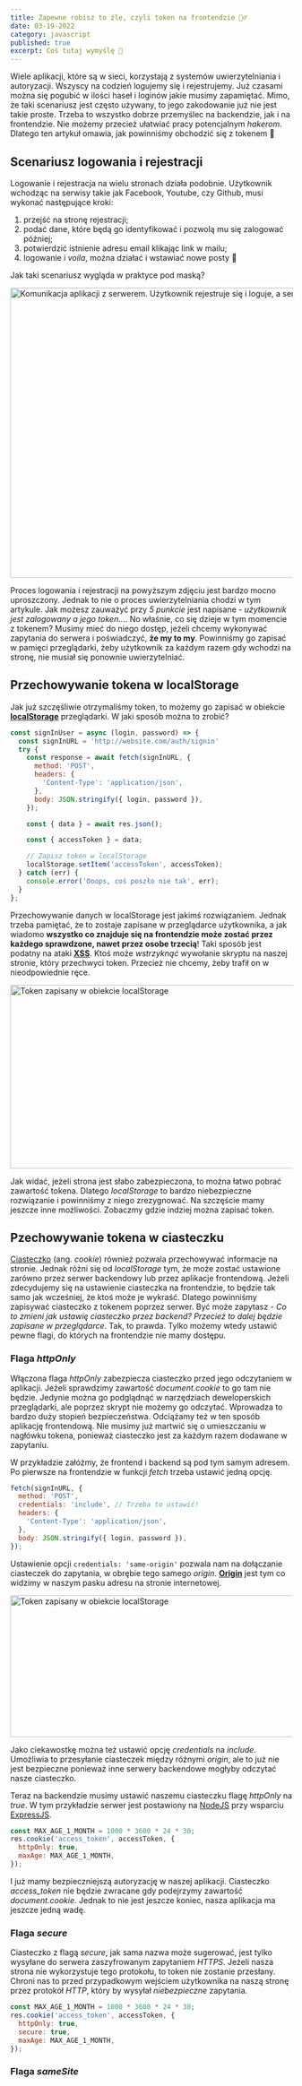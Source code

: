 ---
title: Zapewne robisz to źle, czyli token na frontendzie 🙅‍♂️
date: 03-19-2022
category: javascript
published: true
excerpt: Coś tutaj wymyślę 🤔
---

Wiele aplikacji, które są w sieci, korzystają z systemów uwierzytelniania i autoryzacji. Wszyscy na codzień logujemy się i rejestrujemy. Już czasami można się pogubić w ilości haseł i loginów jakie musimy zapamiętać. Mimo, że taki scenariusz jest często używany, to jego zakodowanie już nie jest takie proste. Trzeba to wszystko dobrze przemyślec na backendzie, jak i na frontendzie. Nie możemy przecież ułatwiać pracy potencjalnym _hakerom_. Dlatego ten artykuł omawia, jak powinniśmy obchodzić się z tokenem 🤭

## Scenariusz logowania i rejestracji

Logowanie i rejestracja na wielu stronach działa podobnie. Użytkownik wchodząc na serwisy takie jak Facebook, Youtube, czy Github, musi wykonać następujące kroki:

1. przejść na stronę rejestracji;
2. podać dane, które będą go identyfikować i pozwolą mu się zalogować później;
3. potwierdzić istnienie adresu email klikając link w mailu;
4. logowanie i _voila_, można działać i wstawiać nowe posty 🥳

Jak taki scenariusz wygląda w praktyce pod maską?

<Image alt="Komunikacja aplikacji z serwerem. Użytkownik rejestruje się i loguje, a serwer zwraca mu token" src='/images/auth-flow.pl.jpg' layout="responsive" width="993" height="518" />

Proces logowania i rejestracji na powyższym zdjęciu jest bardzo mocno uproszczony. Jednak to nie o proces uwierzytelniania chodzi w tym artykule. Jak możesz zauważyć przy _5 punkcie_ jest napisane - _użytkownik jest zalogowany a jego token..._. No właśnie, co się dzieje w tym momencie z tokenem? Musimy mieć do niego dostęp, jeżeli chcemy wykonywać zapytania do serwera i poświadczyć, __że my to my__. Powinniśmy go zapisać w pamięci przeglądarki, żeby użytkownik za każdym razem gdy wchodzi na stronę, nie musiał się ponownie uwierzytelniać.

## Przechowywanie tokena w localStorage

Jak już szczęśliwie otrzymaliśmy token, to możemy go zapisać w obiekcie __[localStorage](https://developer.mozilla.org/pl/docs/Web/API/Window/localStorage)__ przeglądarki. W jaki sposób można to zrobić?

```js
const signInUser = async (login, password) => {
  const signInURL = 'http://website.com/auth/signin'
  try {
    const response = await fetch(signInURL, {
      method: 'POST',
      headers: {
        'Content-Type': 'application/json',
      },
      body: JSON.stringify({ login, password }),
    });

    const { data } = await res.json();

    const { accessToken } = data;

    // Zapisz token w localStorage
    localStorage.setItem('accessToken', accessToken);
  } catch (err) {
    console.error('Ooops, coś poszło nie tak', err);
  }
};
```

Przechowywanie danych w localStorage jest jakimś rozwiązaniem. Jednak trzeba pamiętać, że to zostaje zapisane w przeglądarce użytkownika, a jak wiadomo __wszystko co znajduje się na frontendzie może zostać przez każdego sprawdzone, nawet przez osobe trzecią__! Taki sposób jest podatny na ataki __[XSS](https://sekurak.pl/czym-jest-xss/)__. Ktoś może _wstrzyknąć_ wywołanie skryptu na naszej stronie, który przechwyci token. Przecież nie chcemy, żeby trafił on w nieodpowiednie ręce.

<Image alt="Token zapisany w obiekcie localStorage" src='/images/token-xss.jpg' layout="responsive" width="1034" height="328" />

Jak widać, jeżeli strona jest słabo zabezpieczona, to można łatwo pobrać zawartość tokena. Dlatego _localStorage_ to bardzo niebezpieczne rozwiązanie i powinniśmy z niego zrezygnować. Na szczęście mamy jeszcze inne możliwości. Zobaczmy gdzie indziej można zapisać token.

## Pzechowywanie tokena w ciasteczku

[Ciasteczko](https://developer.mozilla.org/en-US/docs/Web/API/Document/cookie) (ang. _cookie_) również pozwala przechowywać informacje na stronie. Jednak różni się od _localStorage_ tym, że może zostać ustawione zarówno przez serwer backendowy lub przez aplikacje frontendową. Jeżeli zdecydujemy się na ustawienie ciasteczka na frontendzie, to będzie tak samo jak wcześniej, że ktoś może je wykraść. Dlatego powinniśmy zapisywać ciasteczko z tokenem poprzez serwer. Być może zapytasz - _Co to zmieni jak ustawię ciasteczko przez backend? Przecież to dalej będzie zapisane w przeglądarce_. Tak, to prawda. Tylko możemy wtedy ustawić pewne flagi, do których na frontendzie nie mamy dostępu.

### Flaga _httpOnly_

Włączona flaga _httpOnly_ zabezpiecza ciasteczko przed jego odczytaniem w aplikacji. Jeżeli sprawdzimy zawartość _document.cookie_ to go tam nie będzie. Jedynie można go podglądnąć w narzędziach deweloperskich przeglądarki, ale poprzez skrypt nie możemy go odczytać. Wprowadza to bardzo duży stopień bezpieczeństwa. Odciążamy też w ten sposób aplikację frontendową. Nie musimy już martwić się o umieszczaniu w nagłówku tokena, ponieważ ciasteczko jest za każdym razem dodawane w zapytaniu.

W przykładzie załóżmy, że frontend i backend są pod tym samym adresem. Po pierwsze na frontendzie w funkcji _fetch_ trzeba ustawić jedną opcję.

```js
fetch(signInURL, {
  method: 'POST',
  credentials: 'include', // Trzeba to ustawić!
  headers: {
    'Content-Type': 'application/json',
  },
  body: JSON.stringify({ login, password }),
});
```

Ustawienie opcji `credentials: 'same-origin'` pozwala nam na dołączanie ciasteczek do zapytania, w obrębie tego samego _origin_. __[Origin](https://developer.mozilla.org/en-US/docs/Glossary/Origin)__ jest tym co widzimy w naszym pasku adresu na stronie internetowej.

<Image alt="Token zapisany w obiekcie localStorage" src='/images/origin.pl.jpg' layout="responsive" width="973" height="253" />

Jako ciekawostkę można też ustawić opcję _credentials_ na _include_. Umożliwia to przesyłanie ciasteczek między róźnymi _origin_, ale to już nie jest bezpieczne ponieważ inne serwery backendowe mogłyby odczytać nasze ciasteczko.

Teraz na backendzie musimy ustawić naszemu ciasteczku flagę _httpOnly_ na _true_. W tym przykładzie serwer jest postawiony na [NodeJS](https://nodejs.org/) przy wsparciu [ExpressJS](https://expressjs.com/).

```js
const MAX_AGE_1_MONTH = 1000 * 3600 * 24 * 30;
res.cookie('access_token', accessToken, {
  httpOnly: true,
  maxAge: MAX_AGE_1_MONTH,
});
```

I już mamy bezpieczniejszą autoryzację w naszej aplikacji. Ciasteczko _access\_token_ nie będzie zwracane gdy podejrzymy zawartość _document.cookie_. Jednak to nie jest jeszcze koniec, nasza aplikacja ma jeszcze jedną wadę.

### Flaga _secure_

Ciasteczko z flagą _secure_, jak sama nazwa może sugerować, jest tylko wysyłane do serwera zaszyfrowanym zapytaniem _HTTPS_. Jeżeli nasza strona nie wykorzystuje tego protokołu, to token nie zostanie przesłany. Chroni nas to przed przypadkowym wejściem użytkownika na naszą stronę przez protokół _HTTP_, który by wysyłał _niebezpieczne_ zapytania.

```js
const MAX_AGE_1_MONTH = 1000 * 3600 * 24 * 30;
res.cookie('access_token', accessToken, {
  httpOnly: true,
  secure: true,
  maxAge: MAX_AGE_1_MONTH,
});
```

### Flaga _sameSite_

